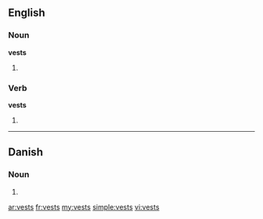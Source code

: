 ==English==

===Noun===
'''vests'''

# {{plural of|[[vest]]}}

===Verb===
'''vests'''

#{{third-person singular of|[[vest]]}}

----

==Danish==

===Noun===
{{infl|da|noun form|g=c}}

# {{form of|genitive singular indefinite|vest|lang=Danish}}

[[ar:vests]]
[[fr:vests]]
[[my:vests]]
[[simple:vests]]
[[vi:vests]]